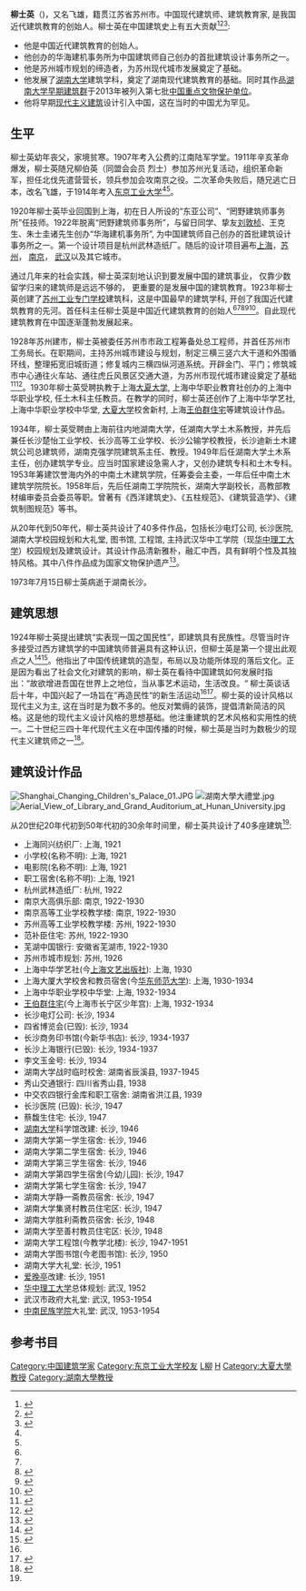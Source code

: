 {{Infobox person
|name             = 柳士英
|image= Liu Shiying portrait.jpg
|birth_date= {{birth date|1893|10|26}}
|birth_place= 江苏省[[苏州市|苏州市]]
|death_date= {{death date and age|1973|7|15|1893|10|26}}
| alma_mater    = [[东京工业大学|东京工业大学]]
| occupation    = [[建筑师|建筑师]], [[教育家|教育家]]
| known_for     = 中国近代建筑教育的创始人
| spouse        = 范丽生
| children      = 7人
}}

'''柳士英'''（{{bd|1893年|10月26日|1973年|7月15日}})，又名飞雄，籍贯江苏省苏州市。中国现代建筑师、建筑教育家, 是我国近代建筑教育的创始人。柳士英在中国建筑史上有五大贡献<ref name="ref 1">{{cite book |last1=黄元炤 |title=柳士英 |date=2015 |publisher=中国建筑工业出版社 |isbn=7112180430}}</ref><ref name="founder 1">{{cite book |last1=Denison |first1=Edward |title=Architecture and the Landscape of Modernity in China before 1949 |date=2018 |publisher=Routledge |isbn=1138342181 |pages=139}}</ref><ref name="founder 2">{{cite journal |last1=黄元炤 |title=柳士英：厌恶繁琐装饰，崇尚现代建筑 |journal=World Architecture Review |date=2015 |issue=1 |page=41-46}}</ref>:

* 他是中国近代建筑教育的创始人。
* 他创办的华海建机事务所为中国建筑师自己创办的首批建筑设计事务所之一。
* 他是苏州城市规划的缔造者，为苏州现代城市发展奠定了基础。
* 他发展了[[湖南大学|湖南大学]]建筑学科，奠定了湖南现代建筑教育的基础。同时其作品[[湖南大学早期建筑群|湖南大学早期建筑群]]于2013年被列入第七批[[中国重点文物保护单位|中国重点文物保护单位]]。
* 他将早期[[现代主义建筑|现代主义建筑]]设计引入中国，这在当时的中国尤为罕见。

== 生平 ==

柳士英幼年丧父，家境贫寒。1907年考入公费的江南陆军学堂。1911年辛亥革命爆发，柳士英随兄柳伯英（同盟会会员 烈士）参加苏州光复活动，组织革命新军，担任北伐先遣营营长，领兵参加会攻南京之役。二次革命失败后，随兄逃亡日本，改名飞雄，于1914年考入[[东京工业大学|东京工业大学]]<ref name="ref 1" /><ref name="founder 1" />。

1920年柳士英毕业回国到上海，初在日人所设的“东亚公司”、“罔野建筑师事务所”任技师。1922年脱离“罔野建筑师事务所”，与留日同学、挚友[[刘敦桢|刘敦桢]]、王克生、朱士圭诸先生创办“华海建机事务所”, 为中国建筑师自己创办的首批建筑设计事务所之一。第一个设计项目是杭州武林造纸厂。随后的设计项目遍布[[上海|上海]]，[[苏州|苏州]]， [[南京|南京]]， [[武汉|武汉]]以及其它城市。

通过几年来的社会实践，柳士英深刻地认识到要发展中国的建筑事业， 仅靠少数留学归来的建筑师是远远不够的， 更重要的是发展中国的建筑教育。1923年柳士英创建了[[苏州工业专门学校|苏州工业专门学校]]建筑科，这是中国最早的建筑学科, 开创了我国近代建筑教育的先河。首任科主任柳士英是中国近代建筑教育的创始人<ref name="ref 1" /><ref name="founder 1" /><ref name="founder 3">{{cite book |last1=Andrea I. Frank, Christopher Silver |title=Urban Planning Education: Beginnings, Global Movement and Future Prospects |date=2017 |publisher=Springer |isbn=3319559664 |pages=84}}</ref><ref name="founder 4">{{cite journal |last1=闵玉林,石逸 |title=柳士英创建苏州工业专门学校建筑科 |journal=南方建筑 |date=1994 |issue=3 |pages=19}}</ref><ref name="founder 5">{{cite journal |last1=徐苏斌 |title=中国近代建筑教育的起始和苏州工专建筑科 |journal=南方建筑 |date=1994 |issue=3 |pages=15-18}}</ref>。自此现代建筑教育在中国逐渐蓬勃发展起来。

1928年苏州建市，柳士英被委任苏州市市政工程筹备处总工程师，并首任苏州市工务局长。在职期间，主持苏州城市建设与规划，制定三横三竖六大干道和外围循环线，整理拓宽旧城街道；修复城内三横四纵河道系统。开辟金门、平门；修筑城市中心通往火车站、通往虎丘风景区交通大道，为苏州市现代城市建设奠定了基础<ref>{{cite journal |last1=陈泳 |title=柳士英与苏州近代城建规划 |journal=新建筑 |date=2005 |issue=6}}</ref><ref name="Suzhou">{{cite journal |last1=闵玉林,石逸 |title=柳士英与苏州近代城市建设 |journal=南方建筑 |date=1994 |issue=3 |pages=19-22}}</ref>。1930年柳士英受聘执教于上海[[大夏大学|大夏大学]], 上海中华职业教育社创办的上海中华职业学校, 任土木科主任教员。在教学的同时，柳士英还创作了上海中华学艺社, 上海中华职业学校中华堂, [[大夏大学|大夏大学]]校舍新村, 上海[[王伯群住宅|王伯群住宅]]等建筑设计作品。

1934年，柳士英受聘由上海前往内地湖南大学，任湖南大学土木系教授，并先后兼任长沙楚怡工业学校、长沙高等工业学校、长沙公输学校教授，长沙迪新土木建筑公司总建筑师，湖南克强学院建筑系主任、教授。1949年后任湖南大学土木系主任，创办建筑学专业。应当时国家建设急需人才，又创办建筑专科和土木专科。1953年筹建饮誉海内外的中南土木建筑学院，任筹委会主委，一年后任中南土木建筑学院院长。1958年后，先后任湖南工学院院长，湖南大学副校长，高教部教材编审委员会委员等职。曾著有《西洋建筑史》、《五柱规范》、《建筑营造学》、《建筑制图规范》等书。

从20年代到50年代，柳士英共设计了40多件作品，包括长沙电灯公司, 长沙医院, 湖南大学校园规划和大礼堂, 图书馆, 工程馆, 主持武汉华中工学院（现[[华中理工大学|华中理工大学]]）校园规划及建筑设计。其设计作品清新雅朴，融汇中西，具有鲜明个性及其独特风格。其中八件作品成为国家文物保护遗产<ref>{{cite news |title=第二批中国20世纪建筑遗产名单发布 |publisher=新华网 |date=2017-12-03}}</ref>。

1973年7月15日柳士英病逝于湖南长沙。


== 建筑思想 ==

1924年柳士英提出建筑“实表现一国之国民性”，即建筑具有民族性。尽管当时许多接受过西方建筑学的中国建筑师普遍具有这种认识，但柳士英是第一个提出此观点之人<ref name="#1">{{cite news |title=沪华海公司工程师宴客并论建筑 |publisher=申报 |date=1924-02-17}}</ref><ref name="concept 1">{{cite journal |last1=赖德霖 |title=从一篇报导看柳士英的早期建筑思想 - 纪念柳士英先主诞辰100周年 |journal=南方建筑 |date=1994 |issue=3 |pages=23-24}}</ref>。他指出了中国传统建筑的造型，布局以及功能所体现的落后文化。正是因为看出了社会文化对建筑的影响，柳士英在看待中国建筑如何发展时指出：“故欲增进吾国在世界上之地位，当从事艺术运动，生活改良。“  柳士英谈话后十年，中国兴起了一场旨在”再造民性“的新生活运动<ref name="#1"/><ref name="concept 1">{{cite journal |last1=赖德霖 |title=从一篇报导看柳士英的早期建筑思想 - 纪念柳士英先主诞辰100周年 |journal=南方建筑 |date=1994 |issue=3 |pages=23-24}}</ref>。柳士英的设计风格以现代主义为主, 这在当时是为数不多的。他反对繁缛的装饰，提倡清新简洁的风格。这是他的现代主义设计风格的思想基础。他注重建筑的艺术风格和实用性的统一。二十世纪三四十年代现代主义在中国传播的时候，柳士英是当时为数极少的现代主义建筑师之一<ref name="concept 3">{{cite journal |last1=柳肃,土田充义 |title=柳士英的建筑思想和日本近代建筑的关系 |journal=2000年中国近代建筑史国际研讨会 |date=2000 |pages=70-76}}</ref>。


== 建筑设计作品 ==
[[File:Shanghai_Changing_Children's_Palace_01.JPG|thumb]]
[[File:湖南大學大禮堂.jpg|thumb]]
[[File:Aerial_View_of_Library_and_Grand_Auditorium_at_Hunan_University.jpg|thumb]]

从20世纪20年代初到50年代初的30余年时间里，柳士英共设计了40多座建筑<ref name="concept 3" />:

* 上海同兴纺织厂: 上海, 1921
* 小学校(名称不明): 上海, 1921
* 电影院(名称不明): 上海, 1921
* 职工宿舍(名称不明): 上海, 1921
* 杭州武林造纸厂: 杭州, 1922
* 南京大高俱乐部: 南京, 1922-1930
* 南京高等工业学校教学楼: 南京, 1922-1930
* 苏州高等工业学校教学楼: 苏州, 1922-1930
* 范补臣住宅: 苏州, 1922-1930
* 芜湖中国银行: 安徽省芜湖市, 1922-1930
* 苏州市城市规划: 苏州, 1926
* 上海中华学艺社(今[[上海文艺出版社|上海文艺出版社]]): 上海, 1930
* 上海大厦大学校舍和教员宿舍(今[[华东师范大学|华东师范大学]]): 上海, 1930-1934
* 上海中华职业学校中华堂: 上海, 1932-1934
* [[王伯群住宅|王伯群住宅]](今上海市长宁区少年宫): 上海, 1932-1934
* 长沙电灯公司: 长沙, 1934
* 四省博览会(已毁): 长沙, 1934
* 长沙商务印书馆(今新华书店): 长沙, 1934-1937
* 长沙上海银行(已毁): 长沙, 1934-1937
* 李文玉金号: 长沙, 1934
* 湖南大学战时临时校舍: 湖南省辰溪县, 1937-1945
* 秀山交通银行: 四川省秀山县, 1938
* 中交农四银行金库和职工宿舍: 湖南省洪江县, 1939
* 长沙医院 (已毁): 长沙, 1947
* 蔡馥生住宅: 长沙, 1947
* [[湖南大学|湖南大学]]科学馆改建: 长沙, 1946
* 湖南大学第一学生宿舍: 长沙, 1946
* 湖南大学第二学生宿舍: 长沙, 1946
* 湖南大学第三学生宿舍: 长沙, 1946
* 湖南大学第四学生宿舍(今幼儿园): 长沙, 1947
* 湖南大学第七学生宿舍: 长沙, 1947
* 湖南大学静一斋教员宿舍: 长沙, 1947
* 湖南大学集贤村教员住宅区: 长沙, 1947
* 湖南大学胜利斋教员宿舍: 长沙, 1948
* 湖南大学至善村教员住宅区: 长沙, 1948
* 湖南大学工程馆(今教学北楼): 长沙, 1947-1951
* 湖南大学图书馆(今老图书馆): 长沙, 1950
* 湖南大学大礼堂: 长沙, 1951
* [[爱晚亭|爱晚亭]]改建: 长沙, 1951
* [[华中理工大学|华中理工大学]]总体规划: 武汉, 1952
* 武汉市政府大礼堂: 武汉, 1953-1954
* [[中南民族学院|中南民族学院]]大礼堂: 武汉, 1953-1954

== 参考书目 ==
{{reflist}}


[[Category:中国建筑学家|Category:中国建筑学家]]
[[Category:东京工业大学校友|Category:东京工业大学校友]]
[[Category:苏州人|L柳]]
[[Category:柳姓|H]]
[[Category:大夏大學教授|Category:大夏大學教授]]
[[Category:湖南大學教授|Category:湖南大學教授]]